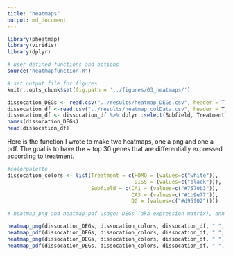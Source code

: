 ```yaml
---
title: "heatmaps"
output: md_document
---
```


```r
library(pheatmap)
library(viridis)
library(dplyr)

# user defined functions and options
source("heatmapfunction.R") 

# set output file for figures 
knitr::opts_chunk$set(fig.path = '../figures/03_heatmaps/')
```


```r
dissocation_DEGs <- read.csv("../results/heatmap_DEGs.csv", header = T, check.names = F)
dissocation_df <-read.csv("../results/heatmap_colData.csv", header = T, row.names = 1)
dissocation_df <- dissocation_df %>% dplyr::select(Subfield, Treatment)
names(dissocation_DEGs)
head(dissocation_df)
```

Here is the function I wrote to make two heatmaps, one a png and one a pdf. The goal is to have the ~ top 30 genes that are differentially expressed according to treatment.


```r
#colorpalette
dissocation_colors <- list(Treatment = c(HOMO = (values=c("white")), 
                                         DISS = (values=c("black"))),
                           Subfield = c(CA1 = (values=c("#7570b3")),
                                        CA3 = (values=c("#1b9e77")), 
                                        DG = (values=c("#d95f02"))))

# heatmap_png and heatmap_pdf usage: DEGs (aka expression matrix), ann_colors, df (aka annotation df), title, clustercolsmethod)

heatmap_png(dissocation_DEGs, dissocation_colors, dissocation_df, " ", "correlation")
heatmap_pdf(dissocation_DEGs, dissocation_colors, dissocation_df, " ", "correlation")
heatmap_png(dissocation_DEGs, dissocation_colors, dissocation_df, " ", "euclidean")
heatmap_pdf(dissocation_DEGs, dissocation_colors, dissocation_df, " ", "euclidean")
```


